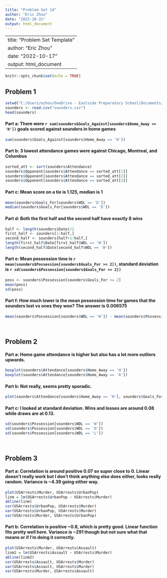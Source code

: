 ---
title: "Problem Set 14"
author: "Eric Zhou"
date: "2022-10-31"
output: html_document
---
---
title: "Problem Set Template"
author: "Eric Zhou"
date: "2022-10-17"
output: html_document
---

```{r setup, include=FALSE}
knitr::opts_chunk$set(echo = TRUE)
```

## **Problem 1**
```{r}
setwd("C:/Users/ezhou/OneDrive - Eastside Preparatory School/Documents/Eric/2022 - 2023/1 Fall/D Stats")
sounders <- read.csv("sounders.csv")
head(sounders)
```

#### **Part a**: There were `r sum(sounders$Goals_Against[sounders$Home_Away == 'H'])` goals scored against sounders in home games
```{r}
sum(sounders$Goals_Against[sounders$Home_Away == 'H'])
```

#### **Part b**: 3 lowest attendance games were against Chicago, Montreal, and Columbus
```{r}
sorted_att <- sort(sounders$Attendance)
sounders$Opponent[sounders$Attendance == sorted_att[1]]
sounders$Opponent[sounders$Attendance == sorted_att[2]]
sounders$Opponent[sounders$Attendance == sorted_att[3]]
```

#### **Part c**: Mean score on a tie is 1.125, median is 1
```{r}
mean(sounders$Goals_For[sounders$WDL == 'D'])
median(sounders$Goals_For[sounders$WDL == 'D'])
```

#### **Part d**: Both the first half and the second half have exactly 8 wins
```{r}
half <- length(sounders$Date)/2
first_half <- sounders[1:half,]
second_half <- sounders[half+1:half,]
length(first_half$Date[first_half$WDL == 'W'])
length(second_half$Date[second_half$WDL == 'W'])
```

#### **Part e**: Mean possession time is `r mean(sounders$Possession[sounders$Goals_For >= 2])`, standard deviation is `r sd(sounders$Possession[sounders$Goals_For >= 2])` 
```{r}
poss <- sounders$Possession[sounders$Goals_For >= 2]
mean(poss)
sd(poss)
```

#### **Part f**: How much lower is the mean possession time for games that the sounders lost vs ones they won? The answer is 0.006575
```{r}
mean(sounders$Possession[sounders$WDL == 'W']) - mean(sounders$Possession[sounders$WDL == 'L'])
```

<br>

## **Problem 2**
#### **Part a**: Home game attendance is higher but also has a lot more outliers upwards. 
```{r}
boxplot(sounders$Attendance[sounders$Home_Away == 'H'])
boxplot(sounders$Attendance[sounders$Home_Away == 'A'])
```

#### **Part b**: Not really, seems pretty sporadic.
```{r}
plot(sounders$Attendance[sounders$Home_Away == 'H'], sounders$Goals_For[sounders$Home_Away == 'H'], xlab='Attendance', ylab='Goals')
```

#### **Part c**: I looked at standard deviation. Wins and losses are around 0.08 while draws are at 0.13.
```{r}
sd(sounders$Possession[sounders$WDL == 'W'])
sd(sounders$Possession[sounders$WDL == 'D'])
sd(sounders$Possession[sounders$WDL == 'L'])
```

<br>

## **Problem 3**
#### **Part a**: Correlation is around positive 0.07 so super close to 0. Linear doesn't really work but I don't think anything else does either, looks really random. Variance is ~4.39 going either way.
```{r}
plot(USArrests$Murder, USArrests$UrbanPop)
linm = lm(USArrests$UrbanPop ~ USArrests$Murder)
abline(linm)
cor(USArrests$UrbanPop, USArrests$Murder)
var(USArrests$UrbanPop, USArrests$Murder)
var(USArrests$Murder, USArrests$UrbanPop)
```

#### **Part b**: Correlation is positive ~0.8, which is pretty good. Linear function fits pretty well here. Variance is ~291 though but not sure what that means or if I'm doing it correctly.
```{r}
plot(USArrests$Murder, USArrests$Assault)
linm2 = lm(USArrests$Assault ~ USArrests$Murder)
abline(linm2)
cor(USArrests$Assault, USArrests$Murder)
var(USArrests$Assault, USArrests$Murder)
var(USArrests$Murder, USArrests$Assault)
```

